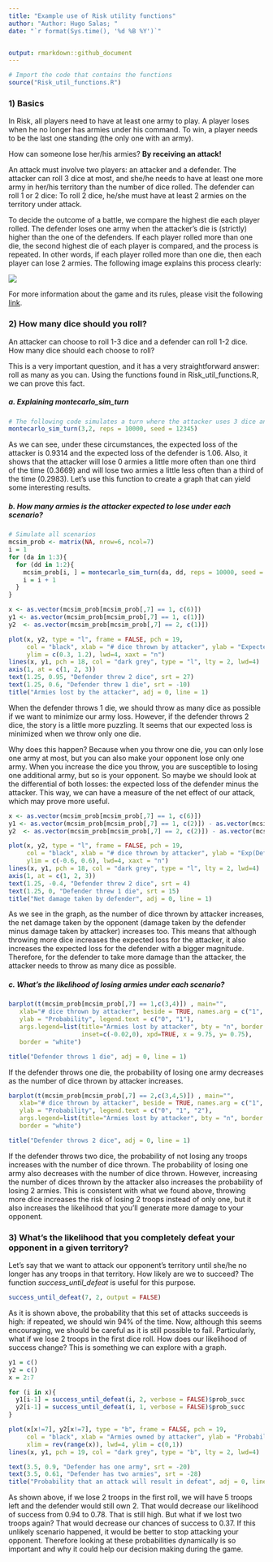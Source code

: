 ---
title: "Example use of Risk utility functions"
author: "Author: Hugo Salas; "
date: "`r format(Sys.time(), '%d %B %Y')`"


output: rmarkdown::github_document
---


```{r}
# Import the code that contains the functions
source("Risk_util_functions.R")
```

### 1) Basics

In Risk, all players need to have at least one army to play. A player loses when he no longer has armies under his command. To win, a player needs to be the last one standing (the only one with an army).

How can someone lose her/his armies? **By receiving an attack!**

An attack must involve two players: an attacker and a defender. The attacker can roll 3 dice at most, and she/he needs to have at least one more army in her/his territory than the number of dice rolled. The defender can roll 1 or 2 dice: To roll 2 dice, he/she must have at least 2 armies on the territory under attack.

To decide the outcome of a battle, we compare the highest die each player rolled. The defender loses one army when the attacker's die is (strictly) higher than the one of the defenders. If each player rolled more than one die, the second highest die of each player is compared, and the process is repeated. In other words, if each player rolled more than one die, then each player can lose 2 armies. The following image explains this process clearly:

![](risk_dice_rule.PNG) 

For more information about the game and its rules, please visit the following [link](https://www.ultraboardgames.com/risk/game-rules.php).

### 2) How many dice should you roll?

An attacker can choose to roll 1-3 dice and a defender can roll 1-2 dice. How many dice should each choose to roll?

This is a very important question, and it has a very straightforward answer: roll as many as you can. Using the functions found in Risk_util_functions.R, we can prove this fact.

##### a. Explaining *montecarlo_sim_turn*

```{r}
# The following code simulates a turn where the attacker uses 3 dice and the defender uses 1 die 10,000 times. 
montecarlo_sim_turn(3,2, reps = 10000, seed = 12345)

```
As we can see, under these circumstances, the expected loss of the attacker is 0.9314 and the expected loss of the defender is 1.06. Also, it shows that the attacker will lose 0 armies a little more often than one third of the time (0.3669) and will lose two armies a little less often than a third of the time (0.2983). Let's use this function to create a graph that can yield some interesting results.

##### b. How many armies is the attacker expected to lose under each scenario?

```{r}
# Simulate all scenarios
mcsim_prob <- matrix(NA, nrow=6, ncol=7)
i = 1
for (da in 1:3){
  for (dd in 1:2){
    mcsim_prob[i, ] = montecarlo_sim_turn(da, dd, reps = 10000, seed = 12345)
    i = i + 1
  }
}
```

```{r}

x <- as.vector(mcsim_prob[mcsim_prob[,7] == 1, c(6)])
y1 <- as.vector(mcsim_prob[mcsim_prob[,7] == 1, c(1)])
y2  <- as.vector(mcsim_prob[mcsim_prob[,7] == 2, c(1)])

plot(x, y2, type = "l", frame = FALSE, pch = 19, 
     col = "black", xlab = "# dice thrown by attacker", ylab = "Expected army loss",
     ylim = c(0.3, 1.2), lwd=4, xaxt = "n")
lines(x, y1, pch = 18, col = "dark grey", type = "l", lty = 2, lwd=4)
axis(1, at = c(1, 2, 3))
text(1.25, 0.95, "Defender threw 2 dice", srt = 27)
text(1.25, 0.6, "Defender threw 1 die", srt = -10)
title("Armies lost by the attacker", adj = 0, line = 1)
```

When the defender throws 1 die, we should throw as many dice as possible if we want to minimize our army loss. However, if the defender throws 2 dice, the story is a little more puzzling. It seems that our expected loss is minimized when we throw only one die. 

Why does this happen? Because when you throw one die, you can only lose one army at most, but you can also make your opponent lose only one army. When you increase the dice you throw, you are susceptible to losing one additional army, but so is your opponent. So maybe we should look at the differential of both losses: the expected loss of the defender minus the attacker. This way, we can have a measure of the net effect of our attack, which may prove more useful.

```{r}
x <- as.vector(mcsim_prob[mcsim_prob[,7] == 1, c(6)])
y1 <- as.vector(mcsim_prob[mcsim_prob[,7] == 1, c(2)]) - as.vector(mcsim_prob[mcsim_prob[,7] == 1, c(1)]) 
y2  <- as.vector(mcsim_prob[mcsim_prob[,7] == 2, c(2)]) - as.vector(mcsim_prob[mcsim_prob[,7] == 2, c(1)]) 

plot(x, y2, type = "l", frame = FALSE, pch = 19, 
     col = "black", xlab = "# dice thrown by attacker", ylab = "Exp(Defender losses - Attacker losses)",
     ylim = c(-0.6, 0.6), lwd=4, xaxt = "n")
lines(x, y1, pch = 18, col = "dark grey", type = "l", lty = 2, lwd=4)
axis(1, at = c(1, 2, 3))
text(1.25, -0.4, "Defender threw 2 dice", srt = 4)
text(1.25, 0, "Defender threw 1 die", srt = 15)
title("Net damage taken by defender", adj = 0, line = 1)
```

As we see in the graph, as the number of dice thrown by attacker increases, the net damage taken by the opponent (damage taken by the defender minus damage taken by attacker) increases too. This means that although throwing more dice increases the expected loss for the attacker, it also increases the expected loss for the defender with a bigger magnitude. Therefore, for the defender to take more damage than the attacker, the attacker needs to throw as many dice as possible. 

##### c. What's the likelihood of losing armies under each scenario?


```{r}
barplot(t(mcsim_prob[mcsim_prob[,7] == 1,c(3,4)]) , main="",
   xlab="# dice thrown by attacker", beside = TRUE, names.arg = c("1", "2", "3"),
   ylab = "Probability", legend.text = c("0", "1"),
   args.legend=list(title="Armies lost by attacker", bty = "n", border = "white", 
                    inset=c(-0.02,0), xpd=TRUE, x = 9.75, y= 0.75), 
   border = "white")

title("Defender throws 1 die", adj = 0, line = 1)
```

If the defender throws one die, the probability of losing one army decreases as the number of dice thrown by attacker increases.

```{r}
barplot(t(mcsim_prob[mcsim_prob[,7] == 2,c(3,4,5)]) , main="",
   xlab="# dice thrown by attacker", beside = TRUE, names.arg = c("1", "2", "3"),
   ylab = "Probability", legend.text = c("0", "1", "2"),
   args.legend=list(title="Armies lost by attacker", bty = "n", border = "white"), 
   border = "white")

title("Defender throws 2 dice", adj = 0, line = 1)

```

If the defender throws two dice, the probability of not losing any troops increases with the number of dice thrown. The probability of losing one army also decreases with the number of dice thrown. However, increasing the number of dices thrown by the attacker also increases the probability of losing 2 armies. This is consistent with what we found above, throwing more dice increases the risk of losing 2 troops instead of only one, but it also increases the likelihood that you'll generate more damage to your opponent.


### 3) What's the likelihood that you completely defeat your opponent in a given territory?

Let’s say that we want to attack our opponent's territory until she/he no longer has any troops in that territory. How likely are we to succeed? The function *success_until_defeat* is useful for this purpose. 

```{r}
success_until_defeat(7, 2, output = FALSE)
```

As it is shown above, the probability that this set of attacks succeeds is high: if repeated, we should win 94% of the time. Now, although this seems encouraging, we should be careful as it is still possible to fail. Particularly, what if we lose 2 troops in the first dice roll. How does our likelihood of success change? This is something we can explore with a graph. 

```{r}
y1 = c()
y2 = c()
x = 2:7

for (i in x){
  y1[i-1] = success_until_defeat(i, 2, verbose = FALSE)$prob_succ
  y2[i-1] = success_until_defeat(i, 1, verbose = FALSE)$prob_succ
}
```


```{r}
plot(x[x!=7], y2[x!=7], type = "b", frame = FALSE, pch = 19, 
     col = "black", xlab = "Armies owned by attacker", ylab = "Probability",
     xlim = rev(range(x)), lwd=4, ylim = c(0,1))
lines(x, y1, pch = 19, col = "dark grey", type = "b", lty = 2, lwd=4)

text(3.5, 0.9, "Defender has one army", srt = -20)
text(3.5, 0.61, "Defender has two armies", srt = -28)
title("Probability that an attack will result in defeat", adj = 0, line = 1)
```

As shown above, if we lose 2 troops in the first roll, we will have 5 troops left and the defender would still own 2. That would decrease our likelihood of success from 0.94 to 0.78. That is still high. But what if we lost two troops again? That would decrease our chances of success to 0.37. If this unlikely scenario happened, it would be better to stop attacking your opponent. Therefore looking at these probabilities dynamically is so important and why it could help our decision making during the game.
